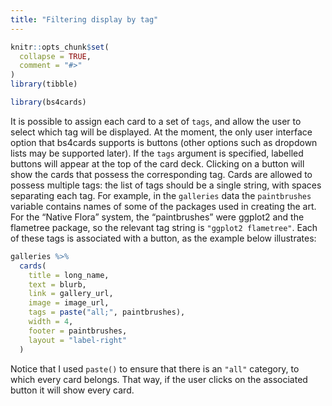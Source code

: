```yaml
---
title: "Filtering display by tag"
---
```


```r
knitr::opts_chunk$set(
  collapse = TRUE,
  comment = "#>"
)
library(tibble)
```

```r
library(bs4cards)
```


It is possible to assign each card to a set of `tags`, and allow the user to select which tag will be displayed. At the moment, the only user interface option that bs4cards supports is buttons (other options such as dropdown lists may be supported later). If the `tags` argument is specified, labelled buttons will appear at the top of the card deck. Clicking on a button will show the cards that possess the corresponding tag. Cards are allowed to possess multiple tags: the list of tags should be a single string, with spaces separating each tag. For example, in the `galleries` data the `paintbrushes` variable contains names of some of the packages used in creating the art. For the "Native Flora" system, the "paintbrushes" were ggplot2 and the flametree package, so the relevant tag string is `"ggplot2 flametree"`. Each of these tags is associated with a button, as the example below illustrates:

```r
galleries %>% 
  cards(
    title = long_name,
    text = blurb,
    link = gallery_url,
    image = image_url,
    tags = paste("all;", paintbrushes),
    width = 4,
    footer = paintbrushes,
    layout = "label-right"
  )
```

Notice that I used `paste()` to ensure that there is an `"all"` category, to which every card belongs. That way, if the user clicks on the associated button it will show every card.
